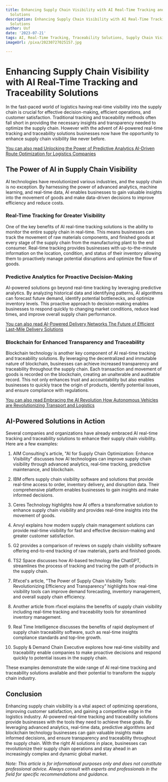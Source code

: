 ```yaml
---
title: Enhancing Supply Chain Visibility with AI Real-Time Tracking and Traceability
  Solutions
description: Enhancing Supply Chain Visibility with AI Real-Time Tracking and Traceability
  Solutions
author: Usf
date: '2023-07-21'
tags: AI, Real-Time Tracking, Traceability Solutions, Supply Chain Visibility
imageUrl: /pixa/20230727025157.jpg

---
```

# Enhancing Supply Chain Visibility with AI Real-Time Tracking and  Traceability Solutions

In  the fast-paced world of logistics having real-time visibility into the supply chain is crucial for  effective decision-making, efficient operations, and customer satisfaction. Traditional tracking and traceability methods often fall short  in providing the necessary insights  and transparency needed to optimize the supply chain.  However with the advent  of  AI-powered real-time tracking and traceability solutions businesses now have the opportunity to enhance supply chain visibility like never before.

[You can also read Unlocking the Power of Predictive Analytics  AI-Driven Route Optimization for Logistics Companies](Unlocking%20the%20Power%20of%20Predictive%20Analytics%20AI-Driven%20Route%20Optimization%20for%20Logistics%20Companies)


## The Power  of AI  in Supply Chain  Visibility

AI technologies have revolutionized various industries, and  the  supply chain is no exception. By harnessing the power  of advanced analytics, machine learning, and real-time data, AI  enables businesses to gain valuable insights into  the movement  of goods and make data-driven decisions to improve efficiency and reduce costs.

###  Real-Time Tracking  for Greater Visibility

One of the  key  benefits of AI real-time  tracking solutions is the ability to  monitor the entire supply chain in real-time. This means businesses can track the movement of raw materials  components, and finished goods at every stage of the supply chain from the manufacturing plant to the end consumer. Real-time tracking provides businesses with  up-to-the-minute information on the location,  condition, and status of their inventory allowing them to proactively  manage potential disruptions and optimize the flow of goods.

### Predictive Analytics for Proactive Decision-Making

AI-powered solutions go beyond real-time tracking by leveraging predictive analytics. By analyzing historical data and identifying patterns, AI algorithms can forecast future demand, identify potential bottlenecks,  and optimize inventory levels. This proactive approach to decision-making  enables businesses to respond quickly to changing market  conditions, reduce lead times, and improve overall supply chain performance.

[You can also read  AI-Powered Delivery Networks  The Future  of Efficient Last-Mile Delivery Solutions](AI-Powered%20Delivery%20Networks%20The%20Future%20of%20Efficient%20Last-Mile%20Delivery%20Solutions)


### Blockchain for Enhanced Transparency and Traceability

Blockchain technology is another key component of AI  real-time tracking and  traceability solutions. By leveraging the decentralized and  immutable nature of  blockchain, businesses can achieve increased transparency and  traceability throughout the supply chain. Each transaction and movement of goods is recorded on the blockchain, creating an unalterable and auditable record. This not only enhances trust and accountability but  also enables businesses  to quickly trace the origin of products, identify potential issues, and  ensure compliance with  regulations.

[You can also  read Embracing the AI Revolution How Autonomous Vehicles  are Revolutionizing Transport and Logistics](Embracing%20the%20AI%20Revolution%20How%20Autonomous%20Vehicles%20are%20Revolutionizing%20Transport%20and%20Logistics)


## AI-Powered Solutions in Action

Several companies and organizations have already embraced AI real-time tracking and traceability  solutions to enhance their  supply chain visibility. Here are a few examples:

1.  AIM  Consulting's article, "AI for Supply Chain Optimization: Enhance Visibility" discusses how AI  technologies can improve supply chain visibility through advanced analytics, real-time tracking, predictive maintenance, and blockchain.

2. IBM offers supply chain visibility software and solutions that  provide real-time access to order, inventory delivery, and disruption data. Their comprehensive platform enables businesses  to gain insights and make informed  decisions.

3.  Ceres Technology highlights how AI offers a transformative solution to enhance supply chain visibility and provides real-time insights into the movement of goods.

4. Anvyl explains how modern  supply chain management solutions can provide real-time visibility for fast and effective decision-making and greater  customer satisfaction.

5. G2 provides a comparison of  reviews on supply chain visibility software offering end-to-end tracking  of raw materials, parts and finished goods.

6.  TS2 Space discusses how AI-based technology like ChatGPT, streamlines the process of tracking and tracing the path of products in the  supply chain.

7.  Rfxcel's article, "The Power of Supply Chain  Visibility Tools: Revolutionizing Efficiency and  Transparency" highlights how real-time visibility tools can improve demand forecasting, inventory management,  and overall  supply chain efficiency.

8. Another article  from  rfxcel explains the benefits of supply chain visibility including real-time tracking  and traceability tools for streamlined inventory management.

9. Real Time Intelligence discusses the benefits of rapid deployment of supply chain traceability software, such as real-time insights compliance standards and top-line growth.

10. Supply & Demand  Chain Executive explores  how real-time visibility  and traceability enable companies to make proactive decisions and respond quickly to potential issues  in the supply chain.

These examples demonstrate the wide range of AI real-time  tracking  and traceability solutions available and their potential to transform the supply chain industry.

## Conclusion

Enhancing supply chain visibility is a vital aspect of optimizing operations, improving customer satisfaction, and gaining a competitive edge in  the logistics industry. AI-powered real-time tracking and traceability solutions  provide businesses with the tools they need to achieve these goals. By leveraging advanced analytics, real-time data, predictive algorithms and blockchain  technology businesses  can gain  valuable  insights make informed decisions, and ensure transparency and traceability throughout the supply chain. With the right AI solutions in place, businesses can revolutionize their supply chain operations and stay ahead in an increasingly complex and dynamic global market.

*Note: This article is for informational purposes only and does not constitute professional advice.  Always consult with experts and professionals in the field for specific recommendations and guidance.*